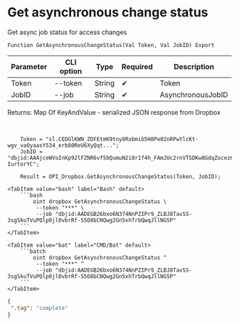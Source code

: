 ﻿---
sidebar_position: 5
---


# Get asynchronous change status
 Get async job status for access changes



`Function GetAsynchronousChangeStatus(Val Token, Val JobID) Export`

  | Parameter | CLI option | Type | Required | Description |
  |-|-|-|-|-|
  | Token | --token | String | &#x2714; | Token |
  | JobID | --job | String | &#x2714; | AsynchronousJobID |

  
  Returns:  Map Of KeyAndValue - serialized JSON response from Dropbox

<br/>




```bsl title="1C:Enterprise/OneScript code example"
    Token = "sl.CEDGlKWN_ZDFEtmK9tny8Rxbmib5H8Pe02nRPwYlcKt-wgv_vaOyaasY534_erb80ReU6XyQqt...";
    JobID = "dbjid:AAAjceWVoInKp92lFZNR6vf5bQumuN2i8r1f4h_FAmJUc2rnVTSDKw8GdqZocez6XUkwhc3HC2JBru0-IurtorYC";

    Result = OPI_Dropbox.GetAsynchronousChangeStatus(Token, JobID);
```
 

 <Tabs>
  
    <TabItem value="bash" label="Bash" default>
        ```bash
            oint dropbox GetAsynchronousChangeStatus \
             --token "***" \
             --job "dbjid:AADEGB26bxo6N374NnPZIPr9_ZLBJ8TavSS-3sgSkuTVuPQlp0jl0vbrRf-S5O8bCNQwg2Gn5xhTrbQwqJllNGSP"
        ```
    </TabItem>
  
    <TabItem value="bat" label="CMD/Bat" default>
        ```batch
            oint dropbox GetAsynchronousChangeStatus ^
             --token "***" ^
             --job "dbjid:AADEGB26bxo6N374NnPZIPr9_ZLBJ8TavSS-3sgSkuTVuPQlp0jl0vbrRf-S5O8bCNQwg2Gn5xhTrbQwqJllNGSP"
        ```
    </TabItem>
</Tabs>


```json title="Result"
{
 ".tag": "complete"
}
```
